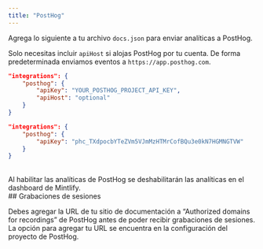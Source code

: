 ```yaml
---
title: "PostHog"
---
```


Agrega lo siguiente a tu archivo `docs.json` para enviar analíticas a PostHog.

Solo necesitas incluir `apiHost` si alojas PostHog por tu cuenta. De forma predeterminada enviamos eventos a `https://app.posthog.com`.

<CodeGroup>

```json Opciones de Analytics en docs.json
"integrations": {
    "posthog": {
        "apiKey": "YOUR_POSTHOG_PROJECT_API_KEY",
        "apiHost": "optional"
    }
}
```

```json Ejemplo
"integrations": {
    "posthog": {
        "apiKey": "phc_TXdpocbYTeZVm5VJmMzHTMrCofBQu3e0kN7HGMNGTVW"
    }
}
```

</CodeGroup>

<br />

<Warning>
    Al habilitar las analíticas de PostHog se deshabilitarán las analíticas en el dashboard de Mintlify.
</Warning>



<div id="session-recordings">
  ## Grabaciones de sesiones
</div>

Debes agregar la URL de tu sitio de documentación a “Authorized domains for recordings” de PostHog antes de poder recibir grabaciones de sesiones. La opción para agregar tu URL se encuentra en la configuración del proyecto de PostHog.

